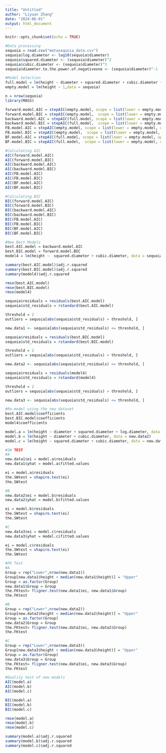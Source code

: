 ```yaml
---
title: "Untitled"
author: "Liyuan Zhang"
date: "2024-06-01"
output: html_document
---
```


```r
knitr::opts_chunk$set(echo = TRUE)
```

```r
#Data processing
sequoia = read.csv("metasequoia_data.csv")
sequoia$log.diameter <- log10(sequoia$diameter) 
sequoia$squared.diameter <- (sequoia$diameter)^2
sequoia$cubic.diameter <- (sequoia$diameter)^3
sequoia$diameter.to.the.power.of.negativeone <- (sequoia$diameter)^-1

#Model Selection
full.model = lm(height ~ diameter + squared.diameter + cubic.diameter + log.diameter + diameter.to.the.power.of.negativeone, data = sequoia)
empty.model = lm(height ~ 1,data = sequoia)

n = nrow(sequoia)
library(MASS)

forward.model.AIC = stepAIC(empty.model, scope = list(lower = empty.model, upper= full.model), k = 2,direction = "forward",trace = FALSE)
forward.model.BIC = stepAIC(empty.model,  scope = list(lower = empty.model, upper= full.model), k = log(n),trace=FALSE,direction = "forward")
backward.model.AIC = stepAIC(full.model, scope = list(lower = empty.model, upper= full.model), k = 2,direction = "backward",trace = FALSE)
backward.model.BIC = stepAIC(full.model,  scope = list(lower = empty.model, upper= full.model), k = log(n),trace=FALSE,direction = "backward")
FB.model.AIC = stepAIC(empty.model, scope = list(lower = empty.model, upper= full.model), k = 2,direction = "both",trace = FALSE)
FB.model.BIC = stepAIC(empty.model,  scope = list(lower = empty.model, upper= full.model), k = log(n),trace=FALSE,direction = "both")
BF.model.AIC = stepAIC(full.model, scope = list(lower = empty.model, upper= full.model), k = 2,direction = "both",trace = FALSE)
BF.model.BIC = stepAIC(full.model,  scope = list(lower = empty.model, upper= full.model), k = log(n),trace=FALSE,direction = "both")
```
```r
#Calculating AIC
AIC(forward.model.AIC)
AIC(forward.model.BIC)
AIC(backward.model.AIC)
AIC(backward.model.BIC)
AIC(FB.model.AIC)
AIC(FB.model.BIC)
AIC(BF.model.AIC)
AIC(BF.model.BIC)
```
```r
#Calculating BIC
BIC(forward.model.AIC)
BIC(forward.model.BIC)
BIC(backward.model.AIC)
BIC(backward.model.BIC)
BIC(FB.model.AIC)
BIC(FB.model.BIC)
BIC(BF.model.AIC)
BIC(BF.model.BIC)
```
```r
#New Best Models
best.AIC.model = backward.model.AIC
best.BIC.model = forward.model.BIC
model4 = lm(height ~  squared.diameter + cubic.diameter, data = sequoia)

summary(best.AIC.model)$adj.r.squared
summary(best.BIC.model)$adj.r.squared
summary(model4)$adj.r.squared

rmse(best.AIC.model) 
rmse(best.BIC.model)
rmse(model4)
```

```r
sequoia$residuals = residuals(best.AIC.model)
sequoia$std_residuals = rstandard(best.AIC.model)

threshold = 2
outliers = sequoia[abs(sequoia$std_residuals) > threshold, ]

new.data1 <- sequoia[abs(sequoia$std_residuals) <= threshold, ]

sequoia$residuals = residuals(best.BIC.model)
sequoia$std_residuals = rstandard(best.BIC.model)

threshold = 2
outliers = sequoia[abs(sequoia$std_residuals) > threshold, ]

new.data2 <- sequoia[abs(sequoia$std_residuals) <= threshold, ]

sequoia$residuals = residuals(model4)
sequoia$std_residuals = rstandard(model4)

threshold = 2
outliers = sequoia[abs(sequoia$std_residuals) > threshold, ]

new.data3 <- sequoia[abs(sequoia$std_residuals) <= threshold, ]
```


```r
#Re-model using the new dataset
best.AIC.model$coefficients
best.BIC.model$coefficients
model4$coefficients

model.a = lm(height ~ diameter + squared.diameter + log.diameter, data = new.data1)
model.b = lm(height ~ diameter + cubic.diameter, data = new.data2)
model.c = lm(height ~ squared.diameter + cubic.diameter, data = new.data3)
```

```r
#SW TEST
#A
new.data1$ei = model.a$residuals
new.data1$yhat = model.a$fitted.values

ei = model.a$residuals
the.SWtest = shapiro.test(ei)
the.SWtest

#B
new.data2$ei = model.b$residuals
new.data2$yhat = model.b$fitted.values

ei = model.b$residuals
the.SWtest = shapiro.test(ei)
the.SWtest

#C
new.data3$ei = model.c$residuals
new.data3$yhat = model.c$fitted.values

ei = model.c$residuals
the.SWtest = shapiro.test(ei)
the.SWtest
```

```r
#FK Test
#A
Group = rep("Lower",nrow(new.data1)) 
Group[new.data1$height < median(new.data1$height)] = "Upper" 
Group = as.factor(Group) 
new.data1$Group = Group
the.FKtest= fligner.test(new.data1$ei, new.data1$Group)
the.FKtest

#B
Group = rep("Lower",nrow(new.data2))
Group[new.data2$height < median(new.data2$height)] = "Upper" 
Group = as.factor(Group) 
new.data2$Group = Group
the.FKtest= fligner.test(new.data2$ei, new.data2$Group)
the.FKtest

#C
Group = rep("Lower",nrow(new.data3))
Group[new.data3$height < median(new.data3$height)] = "Upper" 
Group = as.factor(Group) 
new.data3$Group = Group
the.FKtest= fligner.test(new.data3$ei, new.data3$Group)
the.FKtest
```


```r
#Quality test of new models
AIC(model.a)
AIC(model.b)
AIC(model.c)

BIC(model.a)
BIC(model.b)
BIC(model.c)

rmse(model.a)
rmse(model.b)
rmse(model.c)

summary(model.a)$adj.r.squared
summary(model.b)$adj.r.squared
summary(model.c)$adj.r.squared
```


